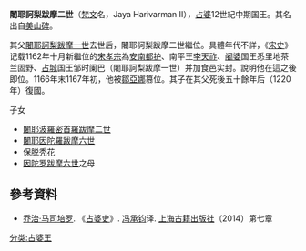 '''闍耶訶梨跋摩二世'''（{{bd|？||1160年代|}}[[梵文|梵文]]名，Jaya Harivarman II），[[占婆|占婆]]12世紀中期国王。其名出自[[美山聖地|美山碑]]。

其父[[闍耶訶梨跋摩一世|闍耶訶梨跋摩一世]]去世后，闍耶訶梨跋摩二世繼位。具體年代不詳，《[[宋史|宋史]]》记载1162年十月新繼位的[[宋孝宗|宋孝宗]]為[[安南都护|安南都护]]、南平王[[李天祚|李天祚]]、[[阇婆|阇婆]]国王悉里地茶兰固野、[[占城|占城]]国王邹时阑巴（闍耶訶梨跋摩一世）并加食邑实封。說明他在這之後即位。1166年末1167年初，他被[[闍耶因陀羅跋摩四世|鄒亞娜]]篡位。其子在其父死後五十餘年后（1220年）復國。
;子女
* [[闍耶波羅密首羅跋摩二世|闍耶波羅密首羅跋摩二世]]
* [[闍耶因陀羅跋摩六世|闍耶因陀羅跋摩六世]]
* 保脱秃花
* [[因陀罗跋摩六世|因陀罗跋摩六世]]之母

==參考資料==
*[[乔治·马司培罗|乔治·马司培罗]]. 《[[占婆史|占婆史]]》. [[冯承钧|冯承钧]]译. [[上海古籍出版社|上海古籍出版社]]（2014）第七章

{{start box}}
{{s-before|[[闍耶訶梨跋摩一世|闍耶訶梨跋摩一世]]}}
{{s-title|[[占城|占城]]第十二王朝第3代王|1162年之后—1166年末1167年初}}
{{s-after|[[闍耶因陀羅跋摩四世|闍耶因陀羅跋摩四世]]}}
{{end box}}
{{占婆君主}}
[[分类:占婆王|分类:占婆王]]